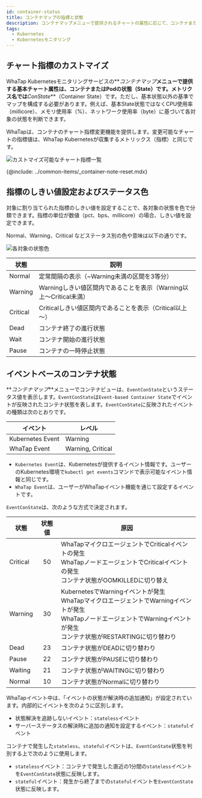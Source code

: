 ```yaml
---
id: container-status
title: コンテナマップの指標と状態
description: コンテナマップメニューで提供されるチャートの属性に応じて、コンテナまたはPodの状態を確認できます。
tags:
  - Kubernetes
  - Kubernetesモニタリング
---
```


## チャート指標のカストマイズ

WhaTap Kubernetesモニタリングサービスの**_コンテナマップ_**メニューで提供する基本チャート属性は、コンテナまたはPodの状態（State）です。メトリクス名では**_ConState_**（Container State）です。ただし、基本状態以外の基準でマップを構成する必要があります。例えば、基本State状態ではなくCPU使用率（millicore）、メモリ使用率（%）、ネットワーク使用率（byte）に基づいて各対象の状態を判断できます。

WhaTapは、コンテナのチャート指標変更機能を提供します。変更可能なチャートの指標値は、WhaTap Kubernetesが収集するメトリックス（指標）と同じです。

![カストマイズ可能なチャート指標一覧](https://img.whatap.io/media/images/whatap_kubernetes_container_map_state_customization.png)

{@include: ../common-items/_container-note-reset.mdx} 

## 指標のしきい値設定およびステータス色

対象に割り当てられた指標のしきい値を設定することで、各対象の状態を色で分類できます。指標の単位が数値（pct、bps、millicore）の場合、しきい値を設定できます。

<span class='normal'>Normal</span>、<span class='slow'>Warning</span>、<span class='vslow'>Critical</span> などステータス別の色や意味は以下の通りです。

![各対象の状態色](/img/container-map-status-color.png)

| 状態                                  | 説明                                                                |
| ----------------------------------- | ----------------------------------------------------------------- |
| <span class='normal'>Normal</span>  | 定常間隔の表示（~Warning未満の区間を3等分）                                        |
| <span class='slow'>Warning</span>   | Warningしきい値区間内であることを表示（Warning以上～Critical未満）                      |
| <span class='vslow'>Critical</span> | Criticalしきい値区間内であることを表示（Critical以上～）                              |
| Dead                                | コンテナ終了の進行状態                                                       |
| Wait                                | コンテナ開始の進行状態                                                       |
| Pause                               | コンテナの一時停止状態                                                       |

## イベントベースのコンテナ状態

**_コンテナマップ_**メニューでコンテナビューは、`EventConState`というステータス値を表示します。`EventConState`は`Event-based Container State`でイベントが反映されたコンテナ状態を表します。`EventConState`に反映されたイベントの種類は次のとおりです。

| イベント             | レベル                                                                    |
| ---------------- | ---------------------------------------------------------------------- |
| Kubernetes Event | <span class='slow'>Warning</span>                                      |
| WhaTap Event     | <span class='slow'>Warning</span>, <span class='vslow'>Critical</span> |

-   `Kubernetes Event`は、Kubernetesが提供するイベント情報です。ユーザーのKubernetes環境で`kubectl get events`コマンドで表示可能なイベント情報と同じです。
-   `WhaTap Event`は、ユーザーがWhaTapイベント機能を通じて設定するイベントです。

`EventConState`は、次のような方式で決定されます。

| 状態                                  | 状態値 | 原因                                                                                                                           |
| ----------------------------------- | :-: | ---------------------------------------------------------------------------------------------------------------------------- |
| <span class='vslow'>Critical</span> |  50 | WhaTapマイクロエージェントでCriticalイベントの発生<br/>WhaTapノードエージェントでCriticalイベントの発生<br/>コンテナ状態がOOMKILLEDに切り替え                               |
| <span class='slow'>Warning</span>   |  30 | KubernetesでWarningイベントが発生<br/>WhaTapマイクロエージェントでWarningイベントが発生<br/>WhaTapノードエージェントでWarningイベントが発生<br/>コンテナ状態がRESTARTINGに切り替わり |
| Dead                                |  23 | コンテナ状態がDEADに切り替わり                                                                                                            |
| Pause                               |  22 | コンテナ状態がPAUSEに切り替わり                                                                                                           |
| Waiting                             |  21 | コンテナ状態がWAITINGに切り替わり                                                                                                         |
| <span class='normal'>Normal</span>  |  10 | コンテナ状態がNormalに切り替わり                                                                                                          |

WhaTapイベント中は、「イベントの状態が解決時の追加通知」が設定されています。内部的にイベントを次のように区別します。

-   状態解決を追跡しないイベント：`stateless`イベント
-   サーバーステータスの解決時に追加の通知を設定するイベント：`stateful`イベント

コンテナで発生した`stateless`、`stateful`イベントは、`EventConState`状態を判別する上で次のように使用します。 

-   `stateless`イベント：コンテナで発生した直近の1分間の`stateless`イベントを`EventConState`状態に反映します。
-   `stateful`イベント：発生から終了までの`stateful`イベントを`EventConState`状態に反映します。
